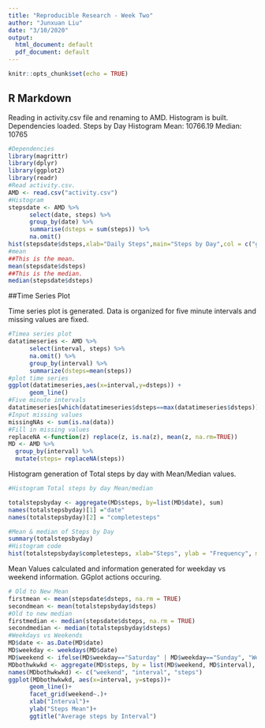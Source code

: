 ```yaml
---
title: "Reproducible Research - Week Two"
author: "Junxuan Liu"
date: "3/10/2020"
output:
  html_document: default
  pdf_document: default
---
```


```r
knitr::opts_chunk$set(echo = TRUE)
```

## R Markdown

Reading in activity.csv file and renaming to AMD. Histogram is built. Dependencies loaded.
Steps by Day Histogram
Mean: 10766.19
Median: 10765
```r
#Dependencies
library(magrittr)
library(dplyr)
library(ggplot2)
library(readr)
#Read activity.csv.
AMD <- read.csv("activity.csv")
#Histogram
stepsdate <- AMD %>% 
      select(date, steps) %>% 
      group_by(date) %>% 
      summarise(dsteps = sum(steps)) %>% 
      na.omit()
hist(stepsdate$dsteps,xlab="Daily Steps",main="Steps by Day",col = c("gray"),breaks = 20)
#mean
##This is the mean.
mean(stepsdate$dsteps)
##This is the median.
median(stepsdate$dsteps)
```

##Time Series Plot

Time series plot is generated. Data is organized for five minute intervals and missing values are fixed. 

```r
#Timea series plot
datatimeseries <- AMD %>%
      select(interval, steps) %>%
      na.omit() %>%
      group_by(interval) %>%
      summarize(dsteps=mean(steps))
#plot time series
ggplot(datatimeseries,aes(x=interval,y=dsteps)) +
      geom_line()
#Five minute intervals
datatimeseries[which(datatimeseries$dsteps==max(datatimeseries$dsteps)),]
#Input missing values
missingNAs <- sum(is.na(data))
#Fill in missing values
replaceNA <-function(z) replace(z, is.na(z), mean(z, na.rm=TRUE))
MD <- AMD %>%
  group_by(interval) %>%
  mutate(steps= replaceNA(steps))
```

Histogram generation of Total steps by day with Mean/Median values. 
```r
#Histogram Total steps by day Mean/median

totalstepsbyday <- aggregate(MD$steps, by=list(MD$date), sum)
names(totalstepsbyday)[1] ="date"
names(totalstepsbyday)[2] = "completesteps"

#Mean & median of Steps by Day
summary(totalstepsbyday)
#Histogram code
hist(totalstepsbyday$completesteps, xlab="Steps", ylab = "Frequency", main = "Daily Steps Total", col= c("gray"),breaks = 20)
```
Mean Values calculated and information generated for weekday vs weekend information. GGplot actions occuring. 
```r
# Old to New Mean
firstmean <- mean(stepsdate$dsteps, na.rm = TRUE)
secondmean <- mean(totalstepsbyday$dsteps)
#Old to new median
firstmedian <- median(stepsdate$dsteps, na.rm = TRUE)
secondmedian <- median(totalstepsbyday$dsteps)
#Weekdays vs Weekends
MD$date <- as.Date(MD$date)
MD$weekday <- weekdays(MD$date)
MD$weekend <- ifelse(MD$weekday=="Saturday" | MD$weekday=="Sunday", "Weekend", "Weekday")
MDbothwkwkd <- aggregate(MD$steps, by = list(MD$weekend, MD$interval), na.omit(mean))
names(MDbothwkwkd) <- c("weekend", "interval", "steps")
ggplot(MDbothwkwkd, aes(x=interval, y=steps))+
      geom_line()+
      facet_grid(weekend~.)+
      xlab("Interval")+
      ylab("Steps Mean")+
      ggtitle("Average steps by Interval")
```

